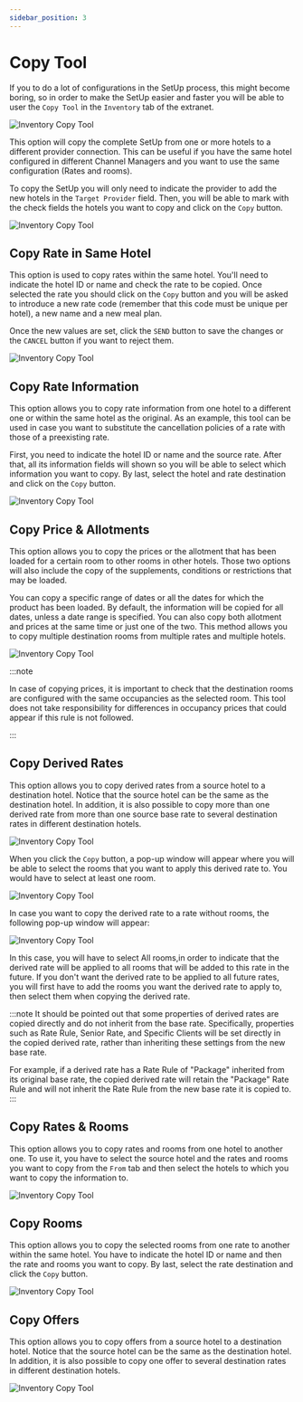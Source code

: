 ```yaml
---
sidebar_position: 3
---
```


# Copy Tool

If you to do a lot of configurations in the SetUp process, this might become boring, so in order to make the SetUp easier and faster you will be able to user the `Copy Tool` in the `Inventory` tab of the extranet.

![Inventory Copy Tool](https://storage.travelgate.com/docs/inventory_copy-tool1.png)

This option will copy the complete SetUp from one or more hotels to a different provider connection. This can be useful if you have the same hotel configured in different Channel Managers and you want to use the same configuration (Rates and rooms).

To copy the SetUp you will only need to indicate the provider to add the new hotels in the `Target Provider` field. Then, you will be able to mark with the check fields the hotels you want to copy and click on the `Copy` button.

![Inventory Copy Tool](https://storage.travelgate.com/docs/inventory_copy-tool2.png)

## Copy Rate in Same Hotel

This option is used to copy rates within the same hotel. You'll need to indicate the hotel ID or name and check the rate to be copied. Once selected the rate you should click on the `Copy` button and  you will be asked to introduce a new rate code (remember that this code must be unique per hotel), a new name and a new meal plan.

Once the new values are set, click the `SEND` button to save the changes or the `CANCEL` button if you want to reject them.

![Inventory Copy Tool](https://storage.travelgate.com/docs/inventory_copy-tool3.png)

## Copy Rate Information

This option allows you to copy rate information from one hotel to a different one or within the same hotel as the original. As an example, this tool can be used in case you want to substitute the cancellation policies of a rate with those of a preexisting rate.

First, you need to indicate the hotel ID or name and the source rate. After that, all its information fields will shown so you will be able to select which information you want to copy. By last, select the hotel and rate destination and click on the `Copy` button.

![Inventory Copy Tool](https://storage.travelgate.com/docs/inventory_copy-tool4.png)

## Copy Price & Allotments

This option allows you to copy the prices or the allotment that has been loaded for a certain room to other rooms in other hotels. Those two options will also include the copy of the supplements, conditions or restrictions that may be
loaded.

You can copy a specific range of dates or all the dates for which the product has been loaded. By default, the information will be copied for all dates, unless a date range is specified. You can also copy both allotment and prices at the same time or just one of the two. This method allows you to copy multiple destination rooms from multiple rates and multiple hotels.

![Inventory Copy Tool](https://storage.travelgate.com/docs/inventory_copy-tool5.png)

:::note

In case of copying prices, it is important to check that the destination rooms are configured with the same occupancies as the selected room. This tool does not take responsibility for differences in occupancy prices that could appear if this rule is not followed.

:::

## Copy Derived Rates

This option allows you to copy derived rates from a source hotel to a destination hotel. Notice that the source hotel can be the same as the destination hotel. In addition, it is also possible to copy more than one derived rate from more than one source base rate to several destination rates in different destination hotels.

![Inventory Copy Tool](https://storage.travelgate.com/docs/inventory_copy-tool6.png)

When you click the `Copy` button, a pop-up window will appear where you will be able to select the rooms that you want to apply this derived rate to. You would have to select at least one room.

![Inventory Copy Tool](https://storage.travelgate.com/docs/inventory_copy-tool7.png)

In case you want to copy the derived rate to a rate without rooms, the following pop-up window will appear:

![Inventory Copy Tool](https://storage.travelgate.com/docs/inventory_copy-tool8.png)

In this case, you will have to select All rooms,in order to indicate that the derived rate will be applied to all rooms that will be added to this rate in the future. If you don't want the derived rate to be applied to all future rates, you will first have to add the rooms you want the derived rate to apply to, then select them when copying the derived rate.

:::note
It should be pointed out that some properties of derived rates are copied directly and do not inherit from the base rate. Specifically, properties such as Rate Rule, Senior Rate, and Specific Clients will be set directly in the copied derived rate, rather than inheriting these settings from the new base rate.

For example, if a derived rate has a Rate Rule of "Package" inherited from its original base rate, the copied derived rate will retain the "Package" Rate Rule and will not inherit the Rate Rule from the new base rate it is copied to.
:::

## Copy Rates & Rooms

This option allows you to copy rates and rooms from one hotel to another one. To use it, you have to select the source hotel and the rates and rooms you want to copy from the `From` tab and then select the hotels to which you want to copy the information to.

![Inventory Copy Tool](https://storage.travelgate.com/docs/inventory_copy-tool9.png)

## Copy Rooms

This option allows you to copy the selected rooms from one rate to another within the same hotel. You have to indicate the hotel ID or name and then the rate and rooms you want to copy. By last, select the rate destination and click the `Copy` button.

![Inventory Copy Tool](https://storage.travelgate.com/docs/inventory_copy-tool10.png)

## Copy Offers

This option allows you to copy offers from a source hotel to a destination hotel. Notice that the source hotel can be the same as the destination hotel. In addition, it is also possible to copy one offer to several destination rates in different destination hotels.

![Inventory Copy Tool](https://storage.travelgate.com/docs/inventory_copy-tool11.png)
